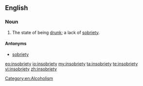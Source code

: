 ==English==

===Noun===
{{en-noun|insobrieties}}

# {{context|humorous|or|humorous}} The state of being [[drunk]]; a lack of [[sobriety]].

====Antonyms====
* [[sobriety]]

[[Category:en:Alcoholism]]

[[eo:insobriety]]
[[io:insobriety]]
[[my:insobriety]]
[[ta:insobriety]]
[[te:insobriety]]
[[vi:insobriety]]
[[zh:insobriety]]